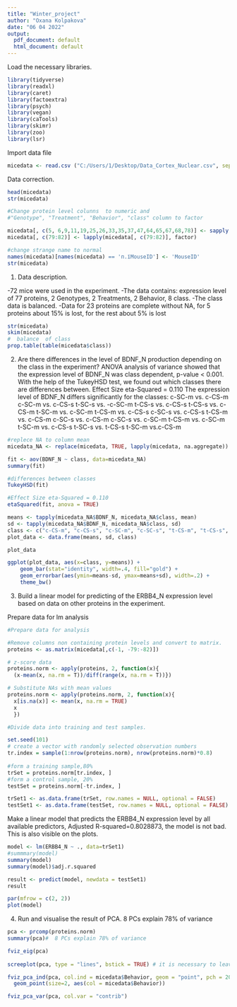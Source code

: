 ```yaml
---
title: "Winter_project"
author: "Oxana Kolpakova"
date: "06 04 2022"
output:
  pdf_document: default
  html_document: default
---
```

Load the necessary libraries. 
```r
library(tidyverse)
library(readxl)
library(caret)
library(factoextra)
library(psych)
library(vegan)
library(caTools)
library(skimr)
library(zoo)
library(lsr)
```
Import data file
```r
micedata <- read.csv ("C:/Users/1/Desktop/Data_Cortex_Nuclear.csv", sep =";", header = T, na.strings = c(" ", "NA"))
```
Data correction.
```r
head(micedata)
str(micedata)

#Change protein level colunns  to numeric and 
#"Genotype", "Treatment", "Behavior", "class" column to factor 

micedata[, c(5, 6,9,11,19,25,26,33,35,37,47,64,65,67,68,78)] <- sapply(micedata[, c(5, 6,9,11,19,25,26,33,35, 37, 47,64,65,67,68,78)], as.numeric)
micedata[, c(79:82)] <- lapply(micedata[, c(79:82)], factor)

#change strange name to normal
names(micedata)[names(micedata) == 'п.їMouseID'] <- 'MouseID'
str(micedata)  
```
1. Data description.

-72 mice were used in the experiment.
-The data contains: expression level of 77 proteins, 2 Genotypes, 2 Treatments, 2 Behavior, 8 class.
-The class data is balanced.
-Data for 23 proteins are complete without NA, for 5 proteins about 15% is lost, for the rest about 5% is lost 
```r
str(micedata)
skim(micedata)  
#  balance  of class
prop.table(table(micedata$class))
```
2. Are there differences in the level of BDNF_N production depending on the class in the experiment?
ANOVA analysis of variance showed that the expression level of BDNF_N was class dependent, p-value < 0.001. With the help of the TukeyHSD test, we found out which classes there are differences between. Effect Size eta-Squared = 0.110
The expression level of BDNF_N differs significantly for the classes:
c-SC-m vs. c-CS-m
c-SC-m vs. c-CS-s
t-SC-s vs. -c-SC-m
t-CS-s vs. c-CS-s
t-CS-s vs. c-CS-m
t-SC-m vs. c-SC-m
t-CS-m vs. c-CS-s
c-SC-s vs. c-CS-s
t-CS-m vs. c-CS-m
c-SC-s vs. c-CS-m
c-SC-s vs. c-SC-m
t-CS-m vs. c-SC-m
t-SC-m vs. c-CS-s
t-SC-s vs. t-CS-s
t-SC-m vs.c-CS-m
```r
#replece NA to column mean
micedata_NA <- replace(micedata, TRUE, lapply(micedata, na.aggregate))

fit <- aov(BDNF_N ~ class, data=micedata_NA) 
summary(fit)

#differences between classes
TukeyHSD(fit)

#Effect Size eta-Squared = 0.110
etaSquared(fit, anova = TRUE)

means <- tapply(micedata_NA$BDNF_N, micedata_NA$class, mean)
sd <- tapply(micedata_NA$BDNF_N, micedata_NA$class, sd)
class <- c("c-CS-m", "c-CS-s", "c-SC-m", "c-SC-s", "t-CS-m", "t-CS-s", "t-SC-m", "t-SC-s")
plot_data <- data.frame(means, sd, class) 

plot_data

ggplot(plot_data, aes(x=class, y=means)) + 
    geom_bar(stat="identity", width=.4, fill="gold") +
    geom_errorbar(aes(ymin=means-sd, ymax=means+sd), width=.2) +
    theme_bw()
```

3. Build a linear model for predicting  of the ERBB4_N  expression level based on data on other proteins in the experiment. 

Prepare data for lm analysis
```r
#Prepare data for analysis

#Remove columns non containing protein levels and convert to matrix.
proteins <- as.matrix(micedata[,c(-1, -79:-82)])

# z-score data
proteins.norm <- apply(proteins, 2, function(x){
  (x-mean(x, na.rm = T))/diff(range(x, na.rm = T))})

# Substitute NAs with mean values
proteins.norm <- apply(proteins.norm, 2, function(x){
  x[is.na(x)] <- mean(x, na.rm = TRUE)
  x
  })

#Divide data into training and test samples.

set.seed(101) 
# create a vector with randomly selected observation numbers 
tr.index = sample(1:nrow(proteins.norm), nrow(proteins.norm)*0.8) 
 
#form a training sample,80%
trSet = proteins.norm[tr.index, ]
#form a control sample, 20%
testSet = proteins.norm[-tr.index, ]

trSet1 <- as.data.frame(trSet, row.names = NULL, optional = FALSE)
testSet1 <- as.data.frame(testSet, row.names = NULL, optional = FALSE)
```
Make a linear model that predicts the ERBB4_N expression level by  all available predictors, Adjusted R-squared=0.8028873, the model is not bad. This is also visible on the plots.

```r

model <- lm(ERBB4_N ~ ., data=trSet1)
#summmary(model)
summary(model)
summary(model)$adj.r.squared

result <- predict(model, newdata = testSet1)
result

par(mfrow = c(2, 2))
plot(model)

```
4. Run and visualise the result of PCA. 8 PCs explain 78% of variance
```r
pca <- prcomp(proteins.norm)
summary(pca)#  8 PCs explain 78% of variance

fviz_eig(pca)
 
screeplot(pca, type = "lines", bstick = TRUE) # it is necessary to leave 8PCs 

fviz_pca_ind(pca, col.ind = micedata$Behavior, geom = "point", pch = 20) +
  geom_point(size=2, aes(col = micedata$Behavior)) 

fviz_pca_var(pca, col.var = "contrib")
```

